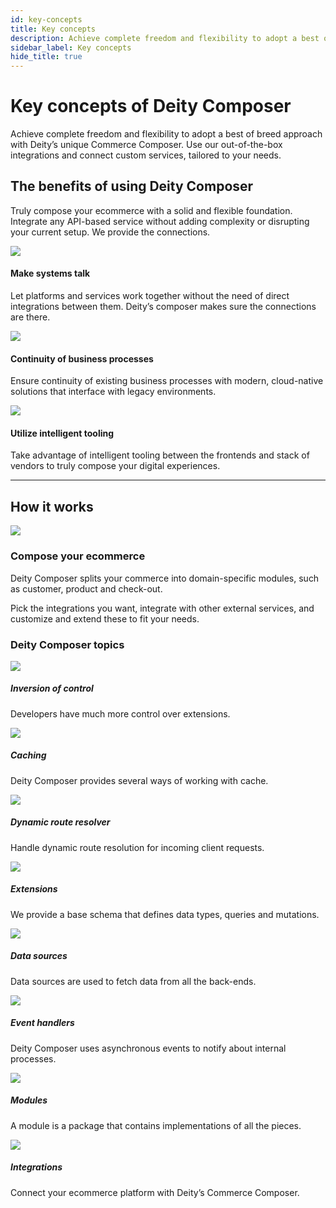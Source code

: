 ```yaml
---
id: key-concepts
title: Key concepts
description: Achieve complete freedom and flexibility to adopt a best of breed approach with Deity’s unique Commerce Composer. 
sidebar_label: Key concepts
hide_title: true
---
```



# Key concepts of Deity Composer
<p className="desc pb20">
Achieve complete freedom and flexibility to adopt a best of breed approach with Deity’s unique Commerce Composer. Use our out-of-the-box integrations and connect custom services, tailored to your needs.</p>

## The benefits of using Deity Composer

Truly compose your ecommerce with a solid and flexible foundation. Integrate any API-based service without adding complexity or disrupting your current setup. We provide the connections.

<div className="flex mb40 invert">
  <Card open="true" to="">
    <img src="/docs/img/icons/talk.svg" />
    <h4>Make systems talk</h4>
    <p>Let platforms and services work together without the need of direct integrations between them. Deity’s composer makes sure the connections are there.</p>
  </Card>
  <Card open="true" to="">
    <img src="/docs/img/icons/continuity.svg" />
    <h4>Continuity of business processes</h4>
    <p>Ensure continuity of existing business processes with modern, cloud-native solutions that interface with legacy environments.</p>
  </Card>
  <Card open="true" to="">
    <img src="/docs/img/icons/intelligent.svg" />
    <h4>Utilize intelligent tooling</h4>
    <p>Take advantage of intelligent tooling between the frontends and stack of vendors to truly compose your digital experiences.</p>
  </Card>
</div>

---

## How it works

<div className="pb20"></div>
<div className="flex vertical-center mb80 brighten">
  <div className="text-center ">
    <img src="/docs/img/docs/platform/platform-concept.svg"/>
  </div>
  <div>
    <h3>Compose your ecommerce</h3>
    <p>
    Deity Composer splits your commerce into domain-specific modules, such as customer, product and check-out. 
    </p>
    <p>
    Pick the integrations you want, integrate with other external services, and customize and extend these to fit your needs.
    </p>
  </div>
</div>

### Deity Composer topics

<div className="flex brighten">
  <Card variant="horizontal" to="/docs/composer/core/inversion-of-control">
    <img src="/docs/img/icons/inversion.svg" />
    <div>
      <h5>Inversion of control</h5>
      <p>
         Developers have much more control over extensions.
      </p>
    </div>
  </Card>
  <Card variant="horizontal" to="/docs/composer/core/caching">
    <img src="/docs/img/icons/composercaching.svg" />
    <div>
      <h5>Caching</h5>
      <p>
        Deity Composer provides several ways of working with cache.
      </p>
    </div>
  </Card>
</div>
<div className="flex brighten">
  <Card variant="horizontal" to="/docs/composer/core/dynamic-routes">
    <img src="/docs/img/icons/compass.svg" />
    <div>
      <h5>Dynamic route resolver</h5>
      <p>
        Handle dynamic route resolution for incoming client requests.
      </p>
    </div>
  </Card>
   <Card variant="horizontal" to="/docs/composer/extensions/about">
    <img src="/docs/img/icons/extending.svg" />
    <div>
      <h5>Extensions</h5>
      <p>
        We provide a base schema that defines data types, queries and mutations.
      </p>
    </div>
  </Card>
 
</div>
<div className="flex brighten">
   <Card variant="horizontal" to="/docs/composer/modules/common-services/data-sources">
    <img src="/docs/img/icons/graphqlcomposer.svg" />
    <div>
      <h5>Data sources</h5>
      <p>
        Data sources are used to fetch data from all the back-ends.
      </p>
    </div>
  </Card>
  <Card variant="horizontal" to="/docs/composer/modules/common-services/event-handlers">
    <img src="/docs/img/icons/flowarrow.svg" />
    <div>
      <h5>Event handlers</h5>
      <p>
        Deity Composer uses asynchronous events to notify about internal processes. 
      </p>
    </div>
  </Card>

</div>

<div className="flex brighten">
  
  <Card variant="horizontal" to="/docs/composer/modules/about">
    <img src="/docs/img/icons/diamondsfour.svg" />
    <div>
      <h5>Modules</h5>
      <p>
        A module is a package that contains implementations of all the pieces.
      </p>
    </div>
  </Card>
  <Card variant="horizontal" to="/docs/composer/integrations">
    <img src="/docs/img/icons/plug.svg" />
    <div>
      <h5>Integrations</h5>
      <p>
        Connect your ecommerce platform with Deity’s Commerce Composer.
      </p>
    </div>
  </Card>

</div>




